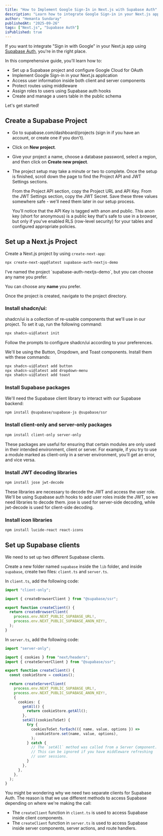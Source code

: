 ```yaml
---
title: "How to Implement Google Sign-In in Next.js with Supabase Auth"
description: "Learn how to integrate Google Sign-in in your Next.js app using Supabase Auth."
author: "Hemanta Sundaray"
publishedAt: "2025-09-26"
tags: ["Next.js", "Supabase Auth"]
isPublished: true
---
```



If you want to integrate "Sign in with Google" in your Next.js app using [Supabase Auth]("https://supabase.com/docs/guides/auth"), you're in the right place.

In this comprehensive guide, you'll learn how to:

- Set up a Supabase project and configure Google Cloud for OAuth
- Implement Google Sign-in in your Next.js application
- Access user information inside both client and server components
- Protect routes using middleware
- Assign roles to users using Supabase auth hooks
- Create and manage a users table in the public schema

Let's get started!

## Create a Supabase Project

- Go to supabase.com/dashboard/projects (sign in if you have an account, or create one if you don't).

- Click on **New project**.

- Give your project a name, choose a database password, select a region, and then click on **Create new project**.

- The project setup may take a minute or two to complete. Once the setup is finished, scroll down the page to find the Project API and JWT Settings sections.

  From the Project API section, copy the Project URL and API Key. From the JWT Settings section, copy the JWT Secret. Save these three values somewhere safe - we'll need them later in our setup process.

  You'll notice that the API Key is tagged with anon and public. This anon key (short for anonymous) is a public key that's safe to use in a browser, but only if you've enabled RLS (row-level security) for your tables and configured appropriate policies.

## Set up a Next.js Project

Create a Next.js project by using `create-next-app`:

```bash title="Terminal"
npx create-next-app@latest supabase-auth-nextjs-demo
```

<Note>
  I’ve named the project `supabase-auth-nextjs-demo`, but you can choose any
  name you prefer.

You can choose any **name** you prefer.

</Note>

Once the project is created, navigate to the project directory.

### Install shadcn/ui:

shadcn/ui is a collection of re-usable components that we'll use in our project. To set it up, run the following command:

```bash title="Terminal"
npx shadcn-ui@latest init
```

Follow the prompts to configure shadcn/ui according to your preferences.

We'll be using the Button, Dropdown, and Toast components. Install them with these commands:

```bash title="Terminal"
npx shadcn-ui@latest add button
npx shadcn-ui@latest add dropdown-menu
npx shadcn-ui@latest add toast
```

### Install Supabase packages

We'll need the Supabase client library to interact with our Supabase backend:

```bash title="Terminal"
npm install @supabase/supabase-js @supabase/ssr
```

### Install client-only and server-only packages

```bash title="Terminal"
npm install client-only server-only
```

These packages are useful for ensuring that certain modules are only used in their intended environment, client or server. For example, if you try to use a module marked as client-only in a server environment, you'll get an error, and vice versa.

### Install JWT decoding libraries

```bash title="Terminal"
npm install jose jwt-decode
```

These libraries are necessary to decode the JWT and access the user role. We'll be using Supabase auth hooks to add user roles inside the JWT, so we need libraries to decode them. jose is used for server-side decoding, while jwt-decode is used for client-side decoding.

### Install icon libraries

```bash title="Terminal"
npm install lucide-react react-icons
```

## Set up Supabase clients

We need to set up two different Supabase clients.

Create a new folder named `supabase` inside the `lib` folder, and inside `supabase`, create two files: `client.ts` and `server.ts`.

In `client.ts`, add the following code:

```ts title="lib/supabase/client.ts"
import "client-only";

import { createBrowserClient } from "@supabase/ssr";

export function createClient() {
  return createBrowserClient(
    process.env.NEXT_PUBLIC_SUPABASE_URL!,
    process.env.NEXT_PUBLIC_SUPABASE_ANON_KEY!,
  );
}
```

In `server.ts`, add the following code:

```ts title="lib/supabase/server.ts"
import "server-only";

import { cookies } from "next/headers";
import { createServerClient } from "@supabase/ssr";

export function createClient() {
  const cookieStore = cookies();

  return createServerClient(
    process.env.NEXT_PUBLIC_SUPABASE_URL!,
    process.env.NEXT_PUBLIC_SUPABASE_ANON_KEY!,
    {
      cookies: {
        getAll() {
          return cookieStore.getAll();
        },
        setAll(cookiesToSet) {
          try {
            cookiesToSet.forEach(({ name, value, options }) =>
              cookieStore.set(name, value, options),
            );
          } catch {
            // The `setAll` method was called from a Server Component.
            // This can be ignored if you have middleware refreshing
            // user sessions.
          }
        },
      },
    },
  );
}
```

You might be wondering why we need two separate clients for Supabase Auth. The reason is that we use different methods to access Supabase depending on where we're making the call:

- The `createClient` function in `client.ts` is used to access Supabase inside client components.
- The `createClient` function in `server.ts` is used to access Supabase inside server components, server actions, and route handlers.
